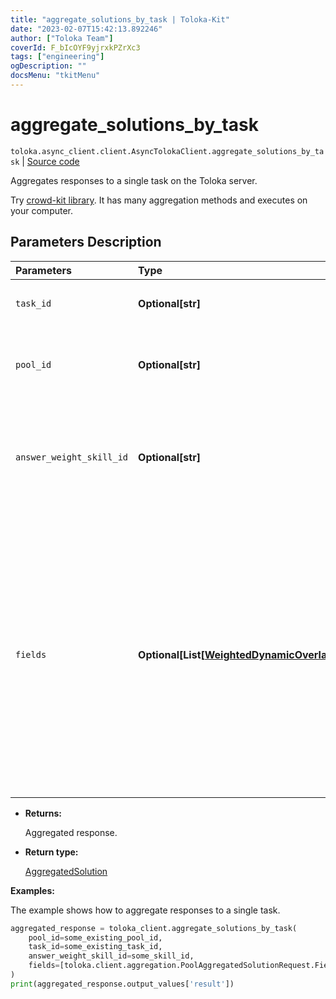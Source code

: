 ```yaml
---
title: "aggregate_solutions_by_task | Toloka-Kit"
date: "2023-02-07T15:42:13.892246"
author: ["Toloka Team"]
coverId: F_bIcOYF9yjrxkPZrXc3
tags: ["engineering"]
ogDescription: ""
docsMenu: "tkitMenu"
---
```


# aggregate_solutions_by_task
`toloka.async_client.client.AsyncTolokaClient.aggregate_solutions_by_task` | [Source code](https://github.com/Toloka/toloka-kit/blob/v1.1.3/src/client/__init__.py#L0)

Aggregates responses to a single task on the Toloka server.

<Note mode="tip" title="Tip">

Try [crowd-kit library](/docs-new/crowd-kit). It has many aggregation methods and executes on your computer.

</Note>

## Parameters Description

| Parameters | Type | Description |
| :----------| :----| :-----------|
`task_id`|**Optional\[str\]**|<p>The ID of the task.</p>
`pool_id`|**Optional\[str\]**|<p>The ID of the pool containing the task.</p>
`answer_weight_skill_id`|**Optional\[str\]**|<p>The ID of the skill that determines the weight of the Toloker&#x27;s responses.</p>
`fields`|**Optional\[List\[[WeightedDynamicOverlapTaskAggregatedSolutionRequest.Field](/docs-new/toloka-kit/reference/toloka.client.aggregation.WeightedDynamicOverlapTaskAggregatedSolutionRequest.Field)\]\]**|<p>Output data fields to aggregate. For the best results, each of these fields should have limited number of response options. If the `DAWID_SKENE` aggregation type is selected, you can only specify one value.</p>

* **Returns:**

  Aggregated response.

* **Return type:**

  [AggregatedSolution](/docs-new/toloka-kit/reference/toloka.client.aggregation.AggregatedSolution)

**Examples:**

The example shows how to aggregate responses to a single task.

```python
aggregated_response = toloka_client.aggregate_solutions_by_task(
    pool_id=some_existing_pool_id,
    task_id=some_existing_task_id,
    answer_weight_skill_id=some_skill_id,
    fields=[toloka.client.aggregation.PoolAggregatedSolutionRequest.Field(name='result')]
)
print(aggregated_response.output_values['result'])
```
